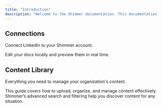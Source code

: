 ```yaml
---
title: "Introduction"
description: "Welcome to the Shimmer documentation. This documentation provides the knowledge to successfully use the Shimmer app."
---
```


## Connections

Connect LinkedIn to your Shimmer account.

<Columns cols={2}>
  <Card title="Edit locally" icon="linkedin" href="/connections/linkedin-integration">
    Edit your docs locally and preview them in real time.
  </Card>
</Columns>

## Content Library

Everything you need to manage your organization's content.

<Columns cols={2}>
  <Card title="Content Management" icon="upload" href="/content-library/content-management">
    This guide covers how to upload, organize, and manage content effectively.
  </Card>
  <Card title="Searching & Filtering" icon="code" href="/content-library/searching-filtering">
    Shimmer’s advanced search and filtering help you discover content for any situation.
  </Card>
</Columns>